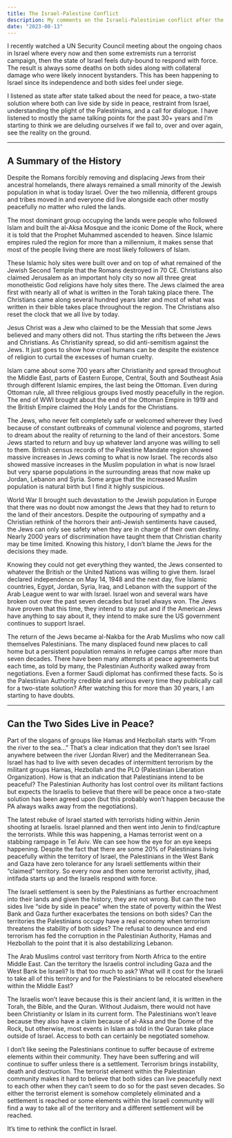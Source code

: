 ```yaml
---
title: The Israel-Palestine Conflict
description: My comments on the Israeli-Palestinian conflict after the United Nations Security Council meeting
date: "2023-08-13"
---
```


I recently watched a UN Security Council meeting about the ongoing chaos in Israel where every now and then some extremists run a terrorist campaign, then the state of Israel feels duty-bound to respond with force. The result is always some deaths on both sides along with collateral damage who were likely innocent bystanders. This has been happening to Israel since its independence and both sides feel under siege.

I listened as state after state talked about the need for peace, a two-state solution where both can live side by side in peace, restraint from Israel, understanding the plight of the Palestinians, and a call for dialogue. I have listened to mostly the same talking points for the past 30+ years and I’m starting to think we are deluding ourselves if we fail to, over and over again, see the reality on the ground.

---

## A Summary of the History

Despite the Romans forcibly removing and displacing Jews from their ancestral homelands, there always remained a small minority of the Jewish population in what is today Israel. Over the two millennia, different groups and tribes moved in and everyone did live alongside each other mostly peacefully no matter who ruled the lands.

The most dominant group occupying the lands were people who followed Islam and built the al-Aksa Mosque and the iconic Dome of the Rock, where it is told that the Prophet Muhammed ascended to heaven. Since Islamic empires ruled the region for more than a millennium, it makes sense that most of the people living there are most likely followers of Islam.

These Islamic holy sites were built over and on top of what remained of the Jewish Second Temple that the Romans destroyed in 70 CE. Christians also claimed Jerusalem as an important holy city so now all three great monotheistic God religions have holy sites there. The Jews claimed the area first with nearly all of what is written in the Torah taking place there. The Christians came along several hundred years later and most of what was written in their bible takes place throughout the region. The Christians also reset the clock that we all live by today.

Jesus Christ was a Jew who claimed to be the Messiah that some Jews believed and many others did not. Thus starting the rifts between the Jews and Christians. As Christianity spread, so did anti-semitism against the Jews. It just goes to show how cruel humans can be despite the existence of religion to curtail the excesses of human cruelty.

Islam came about some 700 years after Christianity and spread throughout the Middle East, parts of Eastern Europe, Central, South and Southeast Asia through different Islamic empires, the last being the Ottoman. Even during Ottoman rule, all three religious groups lived mostly peacefully in the region. The end of WWI brought about the end of the Ottoman Empire in 1919 and the British Empire claimed the Holy Lands for the Christians.

The Jews, who never felt completely safe or welcomed wherever they lived because of constant outbreaks of communal violence and pogroms, started to dream about the reality of returning to the land of their ancestors. Some Jews started to return and buy up whatever land anyone was willing to sell to them. British census records of the Palestine Mandate region showed massive increases in Jews coming to what is now Israel. The records also showed massive increases in the Muslim population in what is now Israel but very sparse populations in the surrounding areas that now make up Jordan, Lebanon and Syria. Some argue that the increased Muslim population is natural birth but I find it highly suspicious.

World War II brought such devastation to the Jewish population in Europe that there was no doubt now amongst the Jews that they had to return to the land of their ancestors. Despite the outpouring of sympathy and a Christian rethink of the horrors their anti-Jewish sentiments have caused, the Jews can only see safety when they are in charge of their own destiny. Nearly 2000 years of discrimination have taught them that Christian charity may be time limited. Knowing this history, I don’t blame the Jews for the decisions they made.

Knowing they could not get everything they wanted, the Jews consented to whatever the British or the United Nations was willing to give them. Israel declared independence on May 14, 1948 and the next day, five Islamic countries, Egypt, Jordan, Syria, Iraq, and Lebanon with the support of the Arab League went to war with Israel. Israel won and several wars have broken out over the past seven decades but Israel always won. The Jews have proven that this time, they intend to stay put and if the American Jews have anything to say about it, they intend to make sure the US government continues to support Israel.

The return of the Jews became al-Nakba for the Arab Muslims who now call themselves Palestinians. The many displaced found new places to call home but a persistent population remains in refugee camps after more than seven decades. There have been many attempts at peace agreements but each time, as told by many, the Palestinian Authority walked away from negotiations. Even a former Saudi diplomat has confirmed these facts. So is the Palestinian Authority credible and serious every time they publically call for a two-state solution? After watching this for more than 30 years, I am starting to have doubts.

---

## Can the Two Sides Live in Peace?

Part of the slogans of groups like Hamas and Hezbollah starts with “From the river to the sea…” That’s a clear indication that they don’t see Israel anywhere between the river (Jordan River) and the Mediterranean Sea. Israel has had to live with seven decades of intermittent terrorism by the militant groups Hamas, Hezbollah and the PLO (Palestinian Liberation Organization). How is that an indication that Palestinians intend to be peaceful? The Palestinian Authority has lost control over its militant factions but expects the Israelis to believe that there will be peace once a two-state solution has been agreed upon (but this probably won’t happen because the PA always walks away from the negotiations).

The latest rebuke of Israel started with terrorists hiding within Jenin shooting at Israelis. Israel planned and then went into Jenin to find/capture the terrorists. While this was happening, a Hamas terrorist went on a stabbing rampage in Tel Aviv. We can see how the eye for an eye keeps happening. Despite the fact that there are some 20% of Palestinians living peacefully within the territory of Israel, the Palestinians in the West Bank and Gaza have zero tolerance for any Israeli settlements within their “claimed” territory. So every now and then some terrorist activity, jihad, intifada starts up and the Israelis respond with force.

The Israeli settlement is seen by the Palestinians as further encroachment into their lands and given the history, they are not wrong. But can the two sides live “side by side in peace” when the state of poverty within the West Bank and Gaza further exacerbates the tensions on both sides? Can the territories the Palestinians occupy have a real economy when terrorism threatens the stability of both sides? The refusal to denounce and end terrorism has fed the corruption in the Palestinian Authority, Hamas and Hezbollah to the point that it is also destabilizing Lebanon.

The Arab Muslims control vast territory from North Africa to the entire Middle East. Can the territory the Israelis control including Gaza and the West Bank be Israeli? Is that too much to ask? What will it cost for the Israeli to take all of this territory and for the Palestinians to be relocated elsewhere within the Middle East?

The Israelis won’t leave because this is their ancient land, it is written in the Torah, the Bible, and the Quran. Without Judaism, there would not have been Christianity or Islam in its current form. The Palestinians won’t leave because they also have a claim because of al-Aksa and the Dome of the Rock, but otherwise, most events in Islam as told in the Quran take place outside of Israel. Access to both can certainly be negotiated somehow.

I don’t like seeing the Palestinians continue to suffer because of extreme elements within their community. They have been suffering and will continue to suffer unless there is a settlement. Terrorism brings instability, death and destruction. The terrorist element within the Palestinian community makes it hard to believe that both sides can live peacefully next to each other when they can’t seem to do so for the past seven decades. So either the terrorist element is somehow completely eliminated and a settlement is reached or some elements within the Israeli community will find a way to take all of the territory and a different settlement will be reached.

It’s time to rethink the conflict in Israel.